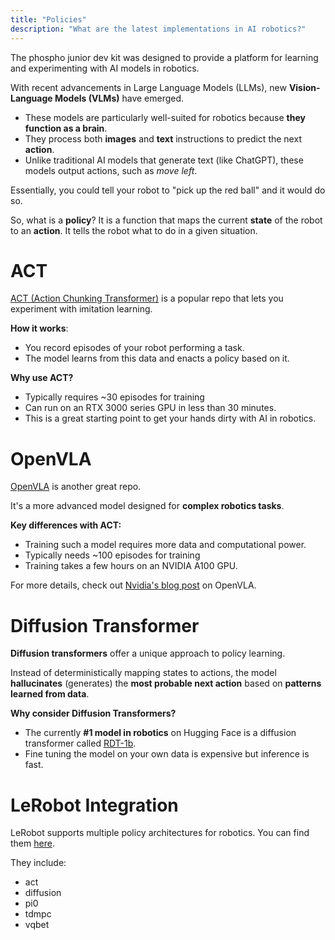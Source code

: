 ```yaml
---
title: "Policies"
description: "What are the latest implementations in AI robotics?"
---
```


The phospho junior dev kit was designed to provide a platform for learning and experimenting with AI models in robotics.

With recent advancements in Large Language Models (LLMs), new **Vision-Language Models (VLMs)** have emerged.

- These models are particularly well-suited for robotics because **they function as a brain**. 
- They process both **images** and **text** instructions to predict the next **action**.
- Unlike traditional AI models that generate text (like ChatGPT), these models output actions, such as *move left*.

Essentially, you could tell your robot to "pick up the red ball" and it would do so.

So, what is a **policy**? It is a function that maps the current **state** of the robot to an **action**. It tells the robot what to do in a given situation.

# ACT 

[ACT (Action Chunking Transformer)](https://github.com/Shaka-Labs/ACT) is a popular repo that lets you experiment with imitation learning.

**How it works**:
- You record episodes of your robot performing a task.
- The model learns from this data and enacts a policy based on it.

**Why use ACT?**
- Typically requires ~30 episodes for training
- Can run on an RTX 3000 series GPU in less than 30 minutes.
- This is a great starting point to get your hands dirty with AI in robotics.

# OpenVLA

[OpenVLA](https://github.com/openvla/openvla?tab=readme-ov-file#getting-started) is another great repo.

It's a more advanced model designed for **complex robotics tasks**.

**Key differences with ACT:**
- Training such a model requires more data and computational power.
- Typically needs ~100 episodes for training 
- Training takes a few hours on an NVIDIA A100 GPU.

For more details, check out [Nvidia's blog post](https://www.jetson-ai-lab.com/openvla.html) on OpenVLA.

# Diffusion Transformer

**Diffusion transformers** offer a unique approach to policy learning. 

Instead of deterministically mapping states to actions, the model **hallucinates** (generates) the **most probable next action** based on **patterns learned from data**.

**Why consider Diffusion Transformers?**
- The currently **#1 model in robotics** on Hugging Face is a diffusion transformer called [RDT-1b](https://huggingface.co/robotics-diffusion-transformer/rdt-1b).
- Fine tuning the model on your own data is expensive but inference is fast. 

# LeRobot Integration

LeRobot supports multiple policy architectures for robotics. You can find them [here](https://github.com/huggingface/lerobot/tree/main/lerobot/common/policies).

They include:
- act
- diffusion
- pi0
- tdmpc
- vqbet